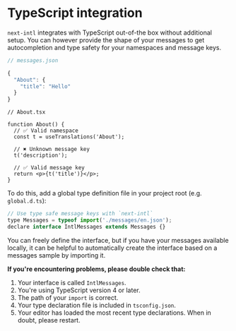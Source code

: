 
# TypeScript integration

`next-intl` integrates with TypeScript out-of-the box without additional setup. You can however provide the shape of your messages to get autocompletion and type safety for your namespaces and message keys.

```js
// messages.json

{
  "About": {
    "title": "Hello"
  }
}
```

```tsx
// About.tsx

function About() {
  // ✅ Valid namespace
  const t = useTranslations('About');

  // ✖️ Unknown message key
  t('description');

  // ✅ Valid message key
  return <p>{t('title')}</p>;
}
```

To do this, add a global type definition file in your project root (e.g. `global.d.ts`):

```jsx
// Use type safe message keys with `next-intl`
type Messages = typeof import('./messages/en.json');
declare interface IntlMessages extends Messages {}
```

You can freely define the interface, but if you have your messages available locally, it can be helpful to automatically create the interface based on a messages sample by importing it.

**If you're encountering problems, please double check that:**

1. Your interface is called `IntlMessages`.
2. You're using TypeScript version 4 or later.
3. The path of your `import` is correct.
4. Your type declaration file is included in `tsconfig.json`.
5. Your editor has loaded the most recent type declarations. When in doubt, please restart.
